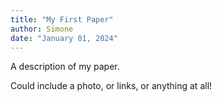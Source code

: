 ```yaml
---
title: "My First Paper"
author: Simone
date: "January 01, 2024"
---
```


A description of my paper.

Could include a photo, or links, or anything at all!